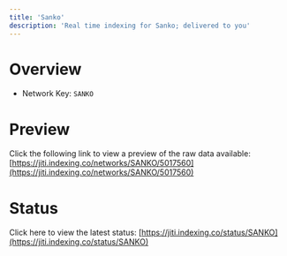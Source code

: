 ```yaml
---
title: 'Sanko'
description: 'Real time indexing for Sanko; delivered to you'
---
```


# Overview
- Network Key: `SANKO`

# Preview
Click the following link to view a preview of the raw data available: [https://jiti.indexing.co/networks/SANKO/5017560](https://jiti.indexing.co/networks/SANKO/5017560)

# Status
Click here to view the latest status: [https://jiti.indexing.co/status/SANKO](https://jiti.indexing.co/status/SANKO)
